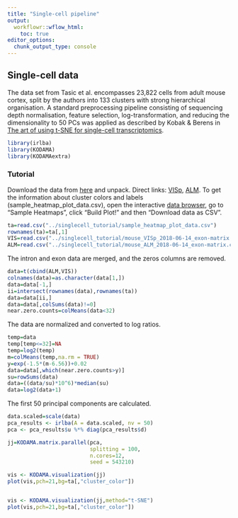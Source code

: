 ```yaml
---
title: "Single-cell pipeline"
output:
  workflowr::wflow_html:
    toc: true
editor_options:
  chunk_output_type: console
---
```




## Single-cell data

The data set from Tasic et al. encompasses 23,822 cells from adult mouse cortex, split by the authors into 133 clusters with strong hierarchical organisation. A standard preprocessing pipeline consisting of sequencing depth normalisation, feature selection, log-transformation, and reducing the dimensionality to 50 PCs was applied as described by Kobak & Berens in [The art of using t-SNE for single-cell transcriptomics](https://www.nature.com/articles/s41467-019-13056-x).


```r
library(irlba)
library(KODAMA)
library(KODAMAextra)
```



### Tutorial

Download the data from [here](http://celltypes.brain-map.org/rnaseq) and unpack. Direct links: [VISp](http://celltypes.brain-map.org/api/v2/well_known_file_download/694413985), [ALM](http://celltypes.brain-map.org/api/v2/well_known_file_download/694413179).
To get the information about cluster colors and labels (sample_heatmap_plot_data.csv), open the interactive [data browser](http://celltypes.brain-map.org/rnaseq/mouse/v1-alm), go to "Sample Heatmaps", click "Build Plot!" and then "Download data as CSV".




```r
ta=read.csv("../singlecell_tutorial/sample_heatmap_plot_data.csv")
rownames(ta)=ta[,1]
VIS=read.csv("../singlecell_tutorial/mouse_VISp_2018-06-14_exon-matrix.csv")
ALM=read.csv("../singlecell_tutorial/mouse_ALM_2018-06-14_exon-matrix.csv")
```


The intron and exon data are merged, and the zeros columns are removed.

```r
data=t(cbind(ALM,VIS))
colnames(data)=as.character(data[1,])
data=data[-1,]
ii=intersect(rownames(data),rownames(ta))
data=data[ii,]
data=data[,colSums(data)!=0]
near.zero.counts=colMeans(data<32)
```

The data are normalized and converted to log ratios.

```r
temp=data
temp[temp<=32]=NA
temp=log2(temp)
m=colMeans(temp,na.rm = TRUE)
y=exp(-1.5*(m-6.56))+0.02
data=data[,which(near.zero.counts>y)]
su=rowSums(data)
data=((data/su)*10^6)*median(su)
data=log2(data+1)
```

The first 50 principal components are calculated.

```r

data.scaled=scale(data)
pca_results <- irlba(A = data.scaled, nv = 50)
pca <- pca_results$u %*% diag(pca_results$d)
```



```r
jj=KODAMA.matrix.parallel(pca,
                          splitting = 100,
                          n.cores=12,
                          seed = 543210)

vis <- KODAMA.visualization(jj)
plot(vis,pch=21,bg=ta[,"cluster_color"])


vis <- KODAMA.visualization(jj,method="t-SNE")
plot(vis,pch=21,bg=ta[,"cluster_color"])

```






